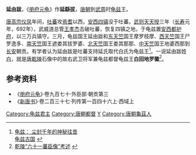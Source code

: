 '''延由跋'''，《[[册府元龟|册府元龟]]》作'''延繇拔'''，[[唐朝|唐朝]]到[[武周|武周]]时[[龟兹|龟兹]]王。

[[唐高宗|唐高宗]][[仪凤|仪凤]]年间，[[吐蕃|吐蕃]]攻[[焉耆|焉耆]]以西，[[安西四镇|安西四镇]]没于吐蕃。[[武则天|武则天]][[天授|天授]]三年（[[長壽_(武周)|长寿]]元年，692年），武威道总管[[王孝杰|王孝杰]]击破吐蕃，恢复四镇之地，于龟兹置[[安西都护府|安西都护府]]，以三万兵镇守。三月，龟兹国王延由跋和[[东印度|东天竺]]国王摩罗枝摩、[[西印度|西天竺]]国王尸罗逸多、[[南印度|南天竺]]国王遮娄其拔罗婆、[[北印度|北天竺]]国王娄其那那、[[印度|中天竺]]国王地婆西那到[[长安|长安]]朝贡。有学者认为延由跋是吐蕃支持延氏取代白氏为龟兹王<ref>[http://www.foyuan.net/article-104850-1.html 龟兹： 尘封千年的神秘往昔] {{Wayback|url=http://www.foyuan.net/article-104850-1.html |date=20190922220337 }}<br>[http://www.xj.xinhuanet.com/zt/2007-06/28/content_10426646_5.htm 龟兹古国] {{webarchive|url=https://web.archive.org/web/20160304092602/http://www.xj.xinhuanet.com/zt/2007-06/28/content_10426646_5.htm |date=2016-03-04 }}</ref>。一说延由跋姓[[白姓|白]]，就是[[唐乾陵|唐乾陵]]石像中的故右武卫将军兼龟兹都督龟兹王'''白回地罗徽'''<ref>[http://www.sxsdq.cn/dqzlk/dfz_sxz/qxz/201004/t20100416_251395.htm 乾陵“六十一蕃臣像”考述] {{webarchive|url=https://web.archive.org/web/20160212142440/http://www.sxsdq.cn/dqzlk/dfz_sxz/qxz/201004/t20100416_251395.htm |date=2016-02-12 }}</ref>。
{{start box}}
{{s-before|[[白素稽|白素稽]]}}
{{s-title|[[龟兹|龟兹]][[国王|国王]]|692年前后}}
{{s-after|[[白莫苾|白莫苾]]}}
{{end box}}
{{唐朝政治人物小作品}}
==参考资料==
*《[[册府元龟|册府元龟]]》·卷九百七十·外臣部·朝贡第三
*《[[新唐书|新唐书]]》·卷二百三十七·列传第一百四十六上·西域上
{{DEFAULTSORT:Y}}
[[Category:龟兹君主|Category:龟兹君主]]
[[Category:唐朝都督|Category:唐朝都督]]
[[Category:白姓|Y]]
[[Category:唐朝龜茲人|Category:唐朝龜茲人]]
